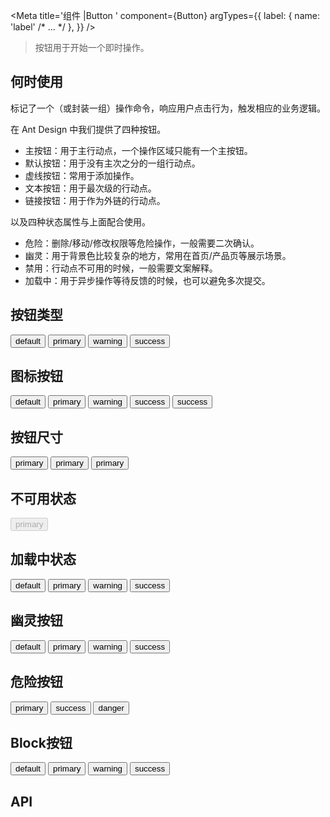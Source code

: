 
<Meta title='组件 |Button ' component={Button}   argTypes={{
    label: { name: 'label' /* ... */ },
  }} />




> 按钮用于开始一个即时操作。

## 何时使用

标记了一个（或封装一组）操作命令，响应用户点击行为，触发相应的业务逻辑。

在 Ant Design 中我们提供了四种按钮。

- 主按钮：用于主行动点，一个操作区域只能有一个主按钮。
- 默认按钮：用于没有主次之分的一组行动点。
- 虚线按钮：常用于添加操作。
- 文本按钮：用于最次级的行动点。
- 链接按钮：用于作为外链的行动点。

以及四种状态属性与上面配合使用。

- 危险：删除/移动/修改权限等危险操作，一般需要二次确认。
- 幽灵：用于背景色比较复杂的地方，常用在首页/产品页等展示场景。
- 禁用：行动点不可用的时候，一般需要文案解释。
- 加载中：用于异步操作等待反馈的时候，也可以避免多次提交。

## 按钮类型


<Preview >
  <Story name='按钮类型'>
   <div className="doc-wraper">
      <Button btnType='default' >default</Button>
      <Button btnType='primary'>primary</Button>
      <Button btnType='warning'>warning</Button>
      <Button btnType='success'>success</Button>
   </div>
  </Story>
</Preview>


## 图标按钮


<Preview >
  <Story name='按钮属性'>
   <div className="doc-wraper">
      <Button btnType='default'>default</Button>
      <Button btnType='primary'>primary</Button>
      <Button btnType='warning'>warning</Button>
      <Button btnType='success'>success</Button>
      <Button btnType='dashed'>success</Button>
   </div>
  </Story>
</Preview>



## 按钮尺寸

<Preview >
  <Story name='按钮尺寸'>
   <div className="doc-wraper">
      <Button btnType='primary' size='sm'>primary</Button>
      <Button btnType='primary'>primary</Button>
      <Button btnType='primary' size='lg'>primary</Button>
   </div>
  </Story>
</Preview>

## 不可用状态

<Preview >
  <Story name='不可用状态'>
   <div className="doc-wraper">
      <Button btnType='primary' disabled>primary</Button>
   </div>
  </Story>
</Preview>

## 加载中状态


<Preview >
  <Story name='加载中状态'>
   <div className="doc-wraper">
      <Button btnType='default' >default</Button>
      <Button btnType='primary'>primary</Button>
      <Button btnType='warning'>warning</Button>
      <Button btnType='success'>success</Button>
   </div>
  </Story>
</Preview>


## 幽灵按钮

<Preview >
  <Story name='幽灵按钮'>
   <div className="doc-wraper">
      <Button btnType='default' >default</Button>
      <Button btnType='primary'>primary</Button>
      <Button btnType='warning'>warning</Button>
      <Button btnType='success'>success</Button>
   </div>
  </Story>
</Preview>

## 危险按钮

<Preview >
  <Story name='危险按钮'>
   <div className="doc-wraper">
      <Button btnType='primary' danger>primary</Button>
       <Button btnType='default' danger>success</Button>
      <Button btnType='dashed' danger>danger</Button>
   </div>
  </Story>
</Preview>

## Block按钮

<Preview >
  <Story name='Block按钮'>
   <div className="doc-wraper">
      <Button btnType='default' >default</Button>
      <Button btnType='primary'>primary</Button>
      <Button btnType='warning'>warning</Button>
      <Button btnType='success'>success</Button>
   </div>
  </Story>
</Preview>





## API

<Story name='API' />

<Props of={Button} />

